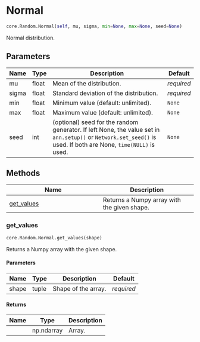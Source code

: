 # Normal { #ANNarchy.core.Random.Normal }

```python
core.Random.Normal(self, mu, sigma, min=None, max=None, seed=None)
```

Normal distribution.

## Parameters {.doc-section .doc-section-parameters}

| Name   | Type   | Description                                                                                                                                                     | Default    |
|--------|--------|-----------------------------------------------------------------------------------------------------------------------------------------------------------------|------------|
| mu     | float  | Mean of the distribution.                                                                                                                                       | _required_ |
| sigma  | float  | Standard deviation of the distribution.                                                                                                                         | _required_ |
| min    | float  | Minimum value (default: unlimited).                                                                                                                             | `None`     |
| max    | float  | Maximum value (default: unlimited).                                                                                                                             | `None`     |
| seed   | int    | (optional) seed for the random generator. If left None, the value set in `ann.setup()` or `Network.set_seed()` is used. If both are None, `time(NULL)` is used. | `None`     |

## Methods

| Name | Description |
| --- | --- |
| [get_values](#ANNarchy.core.Random.Normal.get_values) | Returns a Numpy array with the given shape. |

### get_values { #ANNarchy.core.Random.Normal.get_values }

```python
core.Random.Normal.get_values(shape)
```

Returns a Numpy array with the given shape.

#### Parameters {.doc-section .doc-section-parameters}

| Name   | Type   | Description         | Default    |
|--------|--------|---------------------|------------|
| shape  | tuple  | Shape of the array. | _required_ |

#### Returns {.doc-section .doc-section-returns}

| Name   | Type       | Description   |
|--------|------------|---------------|
|        | np.ndarray | Array.        |